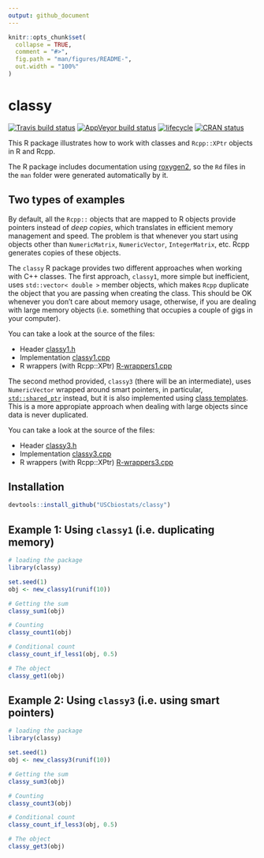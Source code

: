 ```yaml
---
output: github_document
---
```


<!-- README.md is generated from README.Rmd. Please edit that file -->

```r
knitr::opts_chunk$set(
  collapse = TRUE,
  comment = "#>",
  fig.path = "man/figures/README-",
  out.width = "100%"
)
```
# classy

[![Travis build status](https://travis-ci.org/USCbiostats/classy.svg?branch=master)](https://travis-ci.org/USCbiostats/classy) [![AppVeyor build status](https://ci.appveyor.com/api/projects/status/github/USCbiostats/classy?branch=master&svg=true)](https://ci.appveyor.com/project/USCbiostats/classy) [![lifecycle](https://img.shields.io/badge/lifecycle-experimental-orange.svg)](https://www.tidyverse.org/lifecycle/#experimental) [![CRAN status](https://www.r-pkg.org/badges/version/classy)](https://cran.r-project.org/package=classy)

This R package illustrates how to work with classes and `Rcpp::XPtr` objects in R and Rcpp.

The R package includes documentation using [roxygen2](https://cran.r-project.org/package=roxygen2), so the `Rd` files in the `man` folder were generated automatically by it.

## Two types of examples

By default, all the `Rcpp::` objects that are mapped to R objects provide pointers instead of *deep copies*, which translates in efficient memory management and speed. The problem is that whenever you start using objects other than `NumericMatrix`, `NumericVector`, `IntegerMatrix`, etc. Rcpp generates copies of these objects.

The `classy` R package provides two different approaches when working with C++ classes. The first approach, `classy1`, more simple but inefficient, uses `std::vector< double >` member objects, which makes `Rcpp` duplicate the object that you are passing when creating the class. This should be OK whenever you don't care about memory usage, otherwise, if you are dealing with large memory objects (i.e. something that occupies a couple of gigs in your computer).

You can take a look at the source of the files:

-   Header [classy1.h](src/classy1.h)
-   Implementation [classy1.cpp](src/classy1.cpp)
-   R wrappers (with Rcpp::XPtr) [R-wrappers1.cpp](src/R-wrappers1.cpp)

The second method provided, `classy3` (there will be an intermediate), uses `NumericVector` wrapped around smart pointers, in particular, [`std::shared_ptr`](https://en.cppreference.com/w/cpp/memory/shared_ptr) instead, but it is also implemented using [class templates](https://en.wikipedia.org/wiki/Template_(C%2B%2B)#Class_templates). This is a more appropiate approach when dealing with large objects since data is never duplicated.

You can take a look at the source of the files:

-   Header [classy3.h](src/classy3.h)
-   Implementation [classy3.cpp](src/classy3.cpp)
-   R wrappers (with Rcpp::XPtr) [R-wrappers3.cpp](src/R-wrappers3.cpp)

## Installation

``` r
devtools::install_github("USCbiostats/classy")
```

## Example 1: Using `classy1` (i.e. duplicating memory)

```r

# loading the package
library(classy)

set.seed(1)
obj <- new_classy1(runif(10))

# Getting the sum
classy_sum1(obj)

# Counting
classy_count1(obj)

# Conditional count
classy_count_if_less1(obj, 0.5)

# The object
classy_get1(obj)
```

## Example 2: Using `classy3` (i.e. using smart pointers)

```r

# loading the package
library(classy)

set.seed(1)
obj <- new_classy3(runif(10))

# Getting the sum
classy_sum3(obj)

# Counting
classy_count3(obj)

# Conditional count
classy_count_if_less3(obj, 0.5)

# The object
classy_get3(obj)
```


